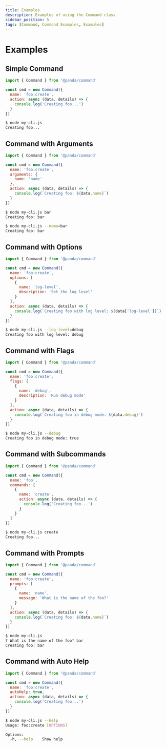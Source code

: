 ```yaml
---
title: Examples
description: Examples of using the Command class
sidebar_position: 5
tags: [Command, Command Examples, Examples]
---
```

# Examples

## Simple Command

```js title='my-cli.js'
import { Command } from '@panda/command'

const cmd = new Command({
  name: 'foo:create',
  action: async (data, details) => {
    console.log('Creating foo...')
  }
})
```

```bash
$ node my-cli.js
Creating foo...
```

## Command with Arguments

```js title='my-cli.js'
import { Command } from '@panda/command'

const cmd = new Command({
  name: 'foo:create',
  arguments: {
    name: 'name'
  },
  action: async (data, details) => {
    console.log(`Creating foo: ${data.name}`)
  }
})
```

```bash
$ node my-cli.js bar
Creating foo: bar
```

```bash
$ node my-cli.js --name=bar
Creating foo: bar
```

## Command with Options

```js title='my-cli.js'
import { Command } from '@panda/command'

const cmd = new Command({
  name: 'foo:create',
  options: [
    {
      name: 'log-level',
      description: 'Set the log level'
    }
  ],
  action: async (data, details) => {
    console.log(`Creating foo with log level: ${data['log-level']}`)
  }
})
```

```bash
$ node my-cli.js --log-level=debug
Creating foo with log level: debug
```

## Command with Flags

```js title='my-cli.js'
import { Command } from '@panda/command'

const cmd = new Command({
  name: 'foo:create',
  flags: [
    {
      name: 'debug',
      description: 'Run debug mode'
    }
  ],
  action: async (data, details) => {
    console.log(`Creating foo in debug mode: ${data.debug}`)
  }
})
```

```bash
$ node my-cli.js --debug
Creating foo in debug mode: true
```

## Command with Subcommands

```js title='my-cli.js'
import { Command } from '@panda/command'

const cmd = new Command({
  name: 'foo',
  commands: [
    {
      name: 'create',
      action: async (data, details) => {
        console.log('Creating foo...')
      }
    }
  ]
})
```

```bash
$ node my-cli.js create
Creating foo...
```

## Command with Prompts

```js title='my-cli.js'
import { Command } from '@panda/command'

const cmd = new Command({
  name: 'foo:create',
  prompts: [
    {
      name: 'name',
      message: 'What is the name of the foo?'
    }
  ],
  action: async (data, details) => {
    console.log(`Creating foo: ${data.name}`)
  }
})
```

```bash
$ node my-cli.js
? What is the name of the foo? bar
Creating foo: bar
```

## Command with Auto Help

```js title='my-cli.js'
import { Command } from '@panda/command'

const cmd = new Command({
  name: 'foo:create',
  autoHelp: true,
  action: async (data, details) => {
    console.log('Creating foo...')
  }
})
```

```bash
$ node my-cli.js --help
Usage: foo:create [OPTIONS]

Options:
  -h, --help    Show help
```
